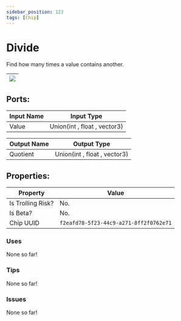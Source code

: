 ```yaml
---
sidebar_position: 123
tags: [Chip]
---
```


# Divide


Find how many times a value contains another.

| ![](https://images-ext-2.discordapp.net/external/MPmIaQzlEPmgGWlgi-WxBBXt0Bjv_zWPkg1y1f_sy3s/https/www.recroomcircuits.com/image/circuit/absolute-value?width=206&height=108) |
|-----|

## Ports:

| Input Name | Input Type |
|-----------|-----------|
| Value | Union(int , float , vector3) |

| Output Name | Output Type |
|-----------|-----------|
| Quotient | Union(int , float , vector3) |

## Properties:

| Property  | Value |
|-------------------|-----------|
| Is Trolling Risk? | No. |
| Is Beta? | No. |
| Chip UUID | `f2eafd78-5f23-44c9-a271-8ff2f0762e71` |

### Uses

None so far!

### Tips

None so far!

### Issues

None so far!